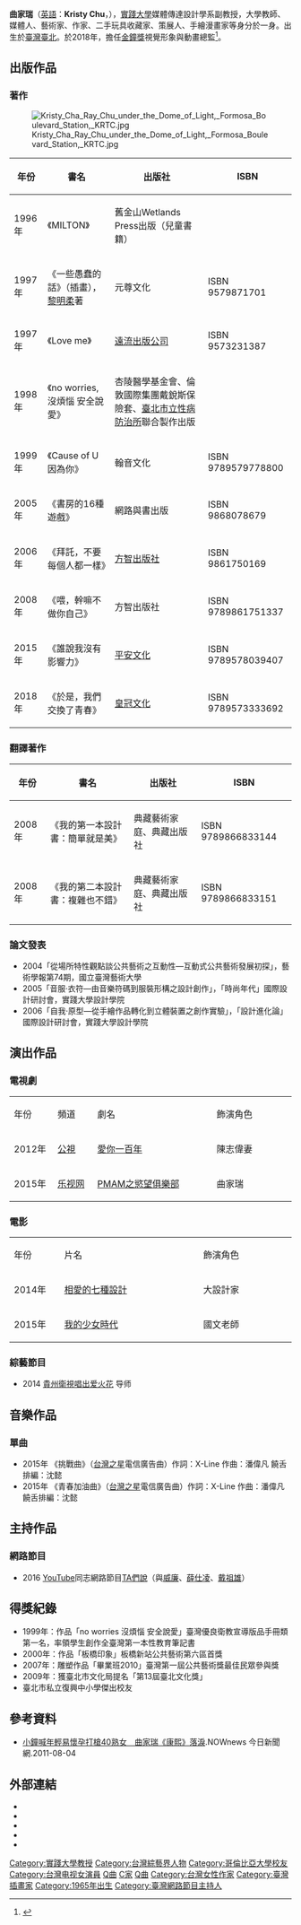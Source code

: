 {{藝人
| 姓名 = 曲家瑞
| 類型 = 女藝人
| 圖片 = 2019臺北時裝週 曲家瑞 01.png
| 圖片尺寸 = 
| 圖片簡介 =
| 英文名 = Kristy Chu
| 羅馬拼音 = Chu Cha Ray
| 綽號 = 麻辣女教授
| 國籍 = {{ROC}}
| 出生日期 = {{birth_date_and_age|1965|5|3}}
| 出生地點 = {{ROC|臺灣省}}[[臺北市_(省轄市)|臺北市]]
| 逝世日期 =
| 逝世地點 =
| 職業 = [[教師|教師]]、媒體人、[[藝術家|藝術家]]、作家、策展人、手繪漫畫家、[[藝人|藝人]]
| 語言 = [[國語|國語]]、[[英语|英语]]
| 教育程度 = [[美國|美國]][[哥倫比亞大學|哥倫比亞大學]]藝術研究所碩士<br />（1990）<br /> 美國[[柯柏聯盟學院|柯柏聯盟學院]]藝術系學士<br />（1988）<br />美國[[耶魯大學藝術學院|耶魯大學藝術學院]]Ellen Battel Stockel獎學金<br />（1987）<br />美國[[曼哈頓音樂學院|曼哈頓音樂學院]]，大學先修班學位主修鋼琴<br />（1984）<br /> 美國紐約州Dobbs私立女子高中The Masters School<br />（1981～84）<br />[[臺北市私立復興實驗高級中學|臺北市私立復興中小學]]<br />（1971～80）
| 音樂類型 = 
| 演奏樂器 = 
| 代表作 = 
| 活躍年代 = 
| 唱片公司 = 
| 經紀公司 = [[華研國際音樂|華研國際音樂]]
| 網站 =
| 獎項 =
| 父母 = 父：[[曲銘|曲銘]]<br />母：[[曲張蘭|曲張蘭]]
| 親屬 = 姊：[[曲家瑜|曲家瑜]]<br />弟：[[曲家林|曲家林]]<br />妹：[[曲家瑋|曲家瑋]]
| imdb = 6565827
}}

'''曲家瑞'''（[[英語|英語]]：'''Kristy Chu'''，{{bd|1965年|5月3日}}），[[實踐大學|實踐大學]]媒體傳達設計學系副教授，大學教師、媒體人、藝術家、作家、二手玩具收藏家、策展人、手繪漫畫家等身分於一身。出生於[[臺灣|臺灣]][[臺北|臺北]]。於2018年，擔任[[金鐘獎|金鐘獎]]視覺形象與動畫總監<ref>{{Cite web |url=https://www.mings-fashion.com/%E6%9B%B2%E5%AE%B6%E7%91%9E-%E9%87%91%E9%90%98%E7%8D%8E-%E5%BA%B7%E7%86%99%E4%BE%86%E4%BA%86-213587/ |title=那些年的康熙通告王當上了金鐘獎總監，曲家瑞的「做自己」魅力哲學｜MING’S GIRL |access-date=2018-10-24 |archive-url=https://web.archive.org/web/20181024073753/https://www.mings-fashion.com/%E6%9B%B2%E5%AE%B6%E7%91%9E-%E9%87%91%E9%90%98%E7%8D%8E-%E5%BA%B7%E7%86%99%E4%BE%86%E4%BA%86-213587/ |archive-date=2018-10-24 |dead-url=yes }}</ref>。

== 出版作品 ==
=== 著作 ===
[[File:Kristy_Cha_Ray_Chu_under_the_Dome_of_Light,_Formosa_Boulevard_Station,_KRTC.jpg|thumb]]
{|class="wikitable"
!年份!!書名!!出版社!!ISBN
|-
|1996年||《MILTON》||舊金山Wetlands Press出版（兒童書籍）||
|-
|1997年||《一些愚蠢的話》（插畫），[[黎明柔|黎明柔]]著||元尊文化||ISBN 9579871701
|-
|1997年||《Love me》||[[遠流出版公司|遠流出版公司]]||ISBN 9573231387
|-
|1998年||《no worries, 沒煩惱 安全說愛》||杏陵醫學基金會、倫敦國際集團戴銳斯保險套、[[臺北市立性病防治所|臺北市立性病防治所]]聯合製作出版||
|-
|1999年||《Cause of U因為你》||翰音文化||ISBN 9789579778800
|-
|2005年||《書房的16種遊戲》||網路與書出版||ISBN 9868078679
|-
|2006年||《拜託，不要每個人都一樣》||[[方智出版社|方智出版社]]||ISBN 9861750169
|-
|2008年||《喂，幹嘛不做你自己》||方智出版社||ISBN 9789861751337
|-
|2015年||《誰說我沒有影響力》||[[平安文化|平安文化]]||ISBN 9789578039407
|-
|2018年||《於是，我們交換了青春》||[[皇冠文化|皇冠文化]]||ISBN 9789573333692
|}

=== 翻譯著作 ===
{|class="wikitable"
!年份!!書名!!出版社!!ISBN
|-
|2008年||《我的第一本設計書：簡單就是美》||典藏藝術家庭、典藏出版社||ISBN 9789866833144
|-
|2008年||《我的第二本設計書：複雜也不錯》||典藏藝術家庭、典藏出版社||ISBN 9789866833151
|}

=== 論文發表 ===
*2004「從場所特性觀點談公共藝術之互動性—互動式公共藝術發展初探」，藝術學報第74期，國立臺灣藝術大學
*2005「音服·衣符—由音樂符碼到服裝形構之設計創作」，「時尚年代」國際設計研討會，實踐大學設計學院
*2006「自我·原型—從手繪作品轉化到立體裝置之創作實驗」，「設計進化論」國際設計研討會，實踐大學設計學院

== 演出作品 ==
===電視劇===
{|class="wikitable"
|-style="background:orange;color:black;font-weight:bold;text-align:center;"
|style="width:10%"|年份|| style="width:10%"|頻道||style="width:30%"|劇名||style="width:20%"|飾演角色
|-
|2012年||[[公視|公視]]||[[愛你一百年|愛你一百年]]||陳志偉妻
|-
|2015年||[[乐视网|乐视网]]||[[PMAM之慾望俱樂部|PMAM之慾望俱樂部]]||曲家瑞
|}

===電影===
{|class="wikitable"
|-style="background:orange;color:black;font-weight:bold;text-align:center;"
|style="width:10%"|年份||style="width:30%"|片名||style="width:20%"|飾演角色
|-
|2014年||[[相愛的七種設計|相愛的七種設計]]||大設計家
|-
|2015年||[[我的少女時代|我的少女時代]]
|國文老師
|}

===綜藝節目===
*2014 [[貴州衛視|貴州衛視]][[唱出爱火花|唱出爱火花]] 导师

==音樂作品==
===單曲===
*2015年 《挑戰曲》（[[台灣之星|台灣之星]]電信廣告曲）作詞：X-Line     作曲：潘偉凡    饒舌排編：沈懿
*2015年 《青春加油曲》（[[台灣之星|台灣之星]]電信廣告曲）作詞：X-Line     作曲：潘偉凡    饒舌排編：沈懿

==主持作品==
===網路節目===
*2016 [[YouTube|YouTube]]同志網路節目[[TA們說|TA們說]]（與[[廖亦崟|威廉]]、[[薛仕凌|薛仕凌]]、[[戴祖雄|戴祖雄]]）

== 得獎紀錄 ==
*1999年：作品「no worries 沒煩惱    安全說愛」臺灣優良衛教宣導版品手冊類第一名，率領學生創作全臺灣第一本性教育筆記書
*2000年：作品「板橋印象」板橋新站公共藝術第六區首獎
*2007年：雕塑作品「畢業班2010」臺灣第一屆公共藝術獎最佳民眾參與獎
*2009年：獲臺北市文化局提名「第13屆臺北文化獎」
*臺北市私立復興中小學傑出校友

==參考資料==
{{reflist}}
* [http://www.nownews.com/2011/08/04/91-2732576.htm#ixzz1m3au2bBi 小鐘喊年輕易懷孕打槍40熟女　曲家瑞《康熙》落淚].NOWnews 今日新聞網.2011-08-04{{Wayback|url=http://www.nownews.com/2011/08/04/91-2732576.htm#ixzz1m3au2bBi |date=20120215170354 }}

== 外部連結 ==
<!-- 維基百科不是網頁收集處，非官方成立的歌迷/影迷/支援者/後援會網站、網頁、部落格、論壇等的連結，以及YouTube、Google Video之類的影像連結並不適合放在維基百科條目裡，請參考「Wikipedia:不適合維基百科的文章」。-->
* {{facebook|KristyChaRayOfficial}}
* {{Instagram|kristycharay}}
* {{Sinaweibo|kristycharay}}
* {{imdb name|6565827}}
* {{hkmdb name|85830}}

{{DEFAULTSORT:Chu, Christy Cha Ray}}
{{華研國際音樂}}
{{Portal bar|台灣|政治|LGBT|教育|人物}}

[[Category:實踐大學教授|Category:實踐大學教授]]
[[Category:台灣綜藝界人物|Category:台灣綜藝界人物]]
[[Category:哥倫比亞大學校友|Category:哥倫比亞大學校友]]
[[Category:台灣电视女演員|Category:台灣电视女演員]]
[[Category:东北裔台湾人|Q曲]]
[[Category:曲姓|C家]]
[[Category:台北市人|Q曲]]
[[Category:台灣女性作家|Category:台灣女性作家]]
[[Category:臺灣插畫家|Category:臺灣插畫家]]
[[Category:1965年出生|Category:1965年出生]]
[[Category:臺灣網路節目主持人|Category:臺灣網路節目主持人]]